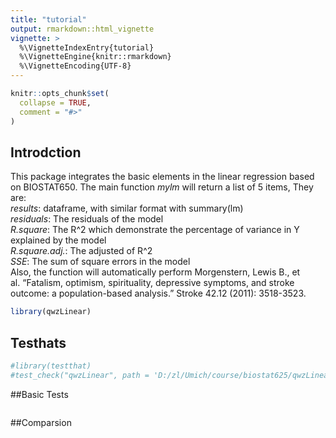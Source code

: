 ```yaml
---
title: "tutorial"
output: rmarkdown::html_vignette
vignette: >
  %\VignetteIndexEntry{tutorial}
  %\VignetteEngine{knitr::rmarkdown}
  %\VignetteEncoding{UTF-8}
---
```


```r
knitr::opts_chunk$set(
  collapse = TRUE,
  comment = "#>"
)
```
## Introdction  
This package integrates the basic elements in the linear regression based on BIOSTAT650. The main function *mylm* will return a list of 5 items, They are:  
*results*: dataframe, with similar format with summary(lm)  
*residuals*: The residuals of the model  
*R.square*: The R^2 which demonstrate the percentage of variance in Y explained by the model  
*R.square.adj.*: The adjusted of R^2  
*SSE*: The sum of square errors in the model  
Also, the function will automatically perform
Morgenstern, Lewis B., et al. "Fatalism, optimism, spirituality, depressive symptoms, and stroke outcome: a population-based analysis." Stroke 42.12 (2011): 3518-3523.
```r
library(qwzLinear)

```
## Testhats
```r
#library(testthat)
#test_check("qwzLinear", path = 'D:/zl/Umich/course/biostat625/qwzLinear/tests/')
```

##Basic Tests
```r
```

##Comparsion
```r
```
